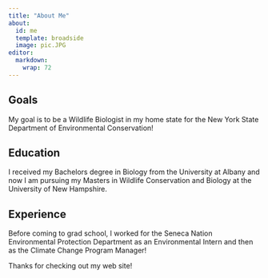 ```yaml
---
title: "About Me"
about:
  id: me
  template: broadside
  image: pic.JPG
editor: 
  markdown: 
    wrap: 72
---
```


::: {#me}
## Goals

My goal is to be a Wildlife Biologist in my home state for the New York
State Department of Environmental Conservation!

## Education

I received my Bachelors degree in Biology from the University at Albany
and now I am pursuing my Masters in Wildlife Conservation and Biology at
the University of New Hampshire.

## Experience 

Before coming to grad school, I worked for the Seneca Nation
Environmental Protection Department as an Environmental Intern and then
as the Climate Change Program Manager!
:::

Thanks for checking out my web site!
